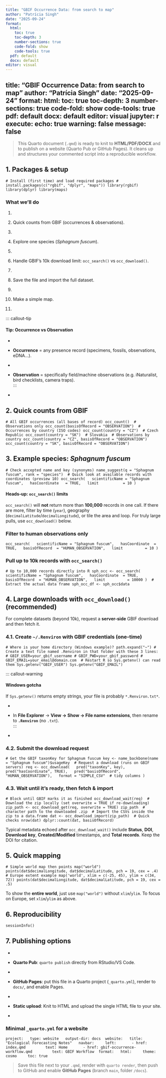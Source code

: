 ```yaml
---
title: "GBIF Occurrence Data: from search to map"
author: "Patrícia Singh"
date: "2025-09-24"
format:
  html:
    toc: true
    toc-depth: 3
    number-sections: true
    code-fold: show
    code-tools: true
  pdf: default
  docx: default
editor: visual
---
```


## title: "GBIF Occurrence Data: from search to map"  author: "Patrícia Singh"  date: "2025-09-24"  format:  html:  toc: true  toc-depth: 3  number-sections: true  code-fold: show  code-tools: true  pdf: default  docx: default  editor: visual  jupyter: r  execute:  echo: true  warning: false  message: false

> 
>
> This Quarto document (`.qmd`) is ready to knit to **HTML/PDF/DOCX** and to publish on a website (Quarto Pub or GitHub Pages). It cleans up and structures your commented script into a reproducible workflow.

## 1. Packages & setup

```         
# Install (first time) and load required packages # install.packages(c("rgbif", "dplyr", "maps")) library(rgbif) library(dplyr) library(maps) 
```

### What we’ll do

1.  

2.  

    Quick counts from GBIF (occurrences & observations).

3.  

4.  

    Explore one species (*Sphagnum fuscum*).

5.  

6.  

    Handle GBIF’s 10k download limit: `occ_search()` vs `occ_download()`.

7.  

8.  

    Save the file and import the full dataset.

9.  

10. 

    Make a simple map.

11. 

::: callout-tip

#### Tip: Occurrence vs Observation

-   

-   

    **Occurrence** = any presence record (specimens, fossils, observations, eDNA…).

-   

-   

    **Observation** = specifically field/machine observations (e.g. iNaturalist, bird checklists, camera traps).\
    :::

-   

## 2. Quick counts from GBIF

```         
# All GBIF occurrences (all bases of record) occ_count()  # Observations only occ_count(basisOfRecord = "OBSERVATION")  # Occurrences by country (ISO codes) occ_count(country = "CZ")  # Czech Republic occ_count(country = "SK")  # Slovakia  # Observations by country occ_count(country = "CZ", basisOfRecord = "OBSERVATION") occ_count(country = "SK", basisOfRecord = "OBSERVATION") 
```

## 3. Example species: *Sphagnum fuscum*

```         
# Check accepted name and key (synonyms) name_suggest(q = "Sphagnum fuscum", rank = "species")  # Quick look at available records with coordinates (preview 10) occ_search(   scientificName = "Sphagnum fuscum",   hasCoordinate   = TRUE,   limit           = 10 ) 
```

::: callout-note

#### Heads‑up: `occ_search()` limits

`occ_search()` will **not** return more than **100,000** records in one call. If there are more, filter by time (`year`), geography (`decimalLatitude`/`decimalLongitude`), or tile the area and loop. For truly large pulls, use `occ_download()` below.\
:::

### Filter to human observations only

```         
occ_search(   scientificName = "Sphagnum fuscum",   hasCoordinate  = TRUE,   basisOfRecord  = "HUMAN_OBSERVATION",   limit          = 10 ) 
```

### Pull up to 10k records with `occ_search()`

```         
# Up to 10,000 records directly into R sph_occ <- occ_search(   scientificName = "Sphagnum fuscum",   hasCoordinate  = TRUE,   basisOfRecord  = "HUMAN_OBSERVATION",   limit          = 10000 )  # Extract the actual data frame sph_occ_df <- sph_occ$data 
```

## 4. Large downloads with `occ_download()` (recommended)

For complete datasets (beyond 10k), request a **server-side** GBIF download and then fetch it.

### 4.1. Create `~/.Renviron` with GBIF credentials (one-time)

```         
# Where is your home directory (Windows example)? path.expand("~") # Create a text file named .Renviron in that folder with these 3 lines: # GBIF_USER=your_gbif_username # GBIF_PWD=your_gbif_password # GBIF_EMAIL=your_email@domain.com  # Restart R so Sys.getenv() can read them Sys.getenv("GBIF_USER") Sys.getenv("GBIF_EMAIL") 
```

::: callout-warning

#### Windows gotcha

If `Sys.getenv()` returns empty strings, your file is probably `*.Renviron.txt*`.

-   

-   

    In **File Explorer** → **View → Show → File name extensions**, then rename to **`.Renviron`** (no `.txt`).\
    :::

-   

### 4.2. Submit the download request

```         
# Get the GBIF taxonKey for Sphagnum fuscum key <- name_backbone(name = "Sphagnum fuscum")$usageKey  # Request a download (runs on GBIF servers) req <- occ_download(   pred("taxonKey", key),   pred("hasCoordinate", TRUE),   pred("basisOfRecord", "HUMAN_OBSERVATION"),   format = "SIMPLE_CSV"  # tidy columns ) 
```

### 4.3. Wait until it’s ready, then fetch & import

```         
# Block until GBIF marks it as finished occ_download_wait(req)  # Download the zip locally (set overwrite = TRUE if re-downloading) zip_path <- occ_download_get(req, overwrite = TRUE) zip_path  # character path to the downloaded .zip  # Import the CSVs inside the zip to a data.frame dat <- occ_download_import(zip_path)  # Quick checks nrow(dat) dplyr::count(dat, basisOfRecord) 
```

::: callout-note\
Typical metadata echoed after `occ_download_wait()` include **Status**, **DOI**, **Download key**, **Created/Modified** timestamps, and **Total records**. Keep the DOI for citation.\
:::

## 5. Quick mapping

```         
# Simple world map then points map("world") points(dat$decimalLongitude, dat$decimalLatitude, pch = 19, cex = .4)  # Europe extent example map('world', xlim = c(-25, 45), ylim = c(34, 72)) points(dat$decimalLongitude, dat$decimalLatitude, pch = 19, cex = .5) 
```

::: callout-tip\
To show the **entire world**, just use `map("world")` without `xlim`/`ylim`. To focus on Europe, set `xlim`/`ylim` as above.\
:::

## 6. Reproducibility

```         
sessionInfo() 
```

## 7. Publishing options

-   

-   

    **Quarto Pub**: `quarto publish` directly from RStudio/VS Code.

-   

-   

    **GitHub Pages**: put this file in a Quarto project (`_quarto.yml`), render to `docs/`, and enable Pages.

-   

-   

    **Static upload**: Knit to HTML and upload the single HTML file to your site.

-   

### Minimal `_quarto.yml` for a website

```         
project:   type: website   output-dir: docs  website:   title: "Ecological Forecasting Notes"   navbar:     left:       - href: index.qmd         text: Home       - href: gbif-occurrence-workflow.qmd         text: GBIF Workflow  format:   html:     theme: cosmo     toc: true 
```

> 
>
> Save this file next to your `.qmd`, render with `quarto render`, then push to GitHub and enable **GitHub Pages** (branch `main`, folder `/docs`).
